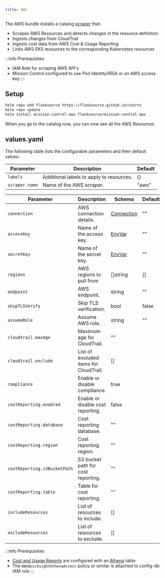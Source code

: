 ```yaml
---
title: AWS
---
```




The AWS bundle installs a catalog [scraper](/config-db/scrapers/aws) that:

- Scrapes AWS Resources and detects changes in the resource definition
- Ingests changes from CloudTrail
- Ingests cost data from AWS Cost & Usage Reporting
- Links AWS EKS resources to the corresponding Kubernetes resources


:::info Prerequisites
- IAM Role for scraping AWS API's
- Mission Control configured to use Pod Identity/IRSA or an AWS access key
:::

## Setup

```sh
helm repo add flanksource https://flanksource.github.io/charts
helm repo update
helm install mission-control-aws flanksource/mission-control-aws
```


When you go to the catalog now, you can now see all the AWS Resources

<Screenshot img="/img/aws-registry-catalog-scraper.png"/>


<AwsIam/>

## values.yaml

The following table lists the configurable parameters and their default values:

| Parameter | Description | Default |
| --- | --- | --- |
| `labels` | Additional labels to apply to resources. | {} |
| `scraper.name` | Name of the AWS scraper. | "aws" |


| Parameter | Description | Schema | Default |
| --- | --- | --- | --- |
| `connection` | AWS connection details. | [Connection](/reference/connections/aws) | "" |
| `accessKey` | Name of the access key. | [EnvVar](/reference/env-var) | "" |
| `secretKey` | Name of the secret key. | [EnvVar](/reference/env-var) | "" |
| `regions` | AWS regions to pull from | []string | [] |
| `endpoint` | AWS endpoint. | string | "" |
| `skipTLSVerify` | Skip TLS verification.| bool | false |
| `assumeRole` | Assume AWS role. | string | "" |
| `cloudtrail.maxAge` | Maximum age for CloudTrail. | "" |  |
| `cloudtrail.exclude` | List of excluded items for CloudTrail. | [] |  |
| `compliance` | Enable or disable compliance. | true |  |
| `costReporting.enabled` | Enable or disable cost reporting. | false |  |
| `costReporting.database` | Cost reporting database. | "" |  |
| `costReporting.region` | Cost reporting region. | "" |  |
| `costReporting.s3BucketPath` | S3 bucket path for cost reporting. | "" |  |
| `costReporting.table` | Table for cost reporting. | "" |  |
| `includeResources` | List of resources to include. | [] |  |
| `excludeResources` | List of resources to exclude. | [] |  |


<Step step={6} name="Cost & Usage Reporting" anchor="cur">

:::info Prerequisites
- [Cost and Usage Reports](https://docs.aws.amazon.com/cur/latest/userguide/what-is-cur.html) are configured with an [Athena](https://docs.aws.amazon.com/cur/latest/userguide/use-athena-cf.html) table
- The `AWSQuicksightAthenaAccess` policy or similar is attached to config-db IAM role
:::


</Step>

